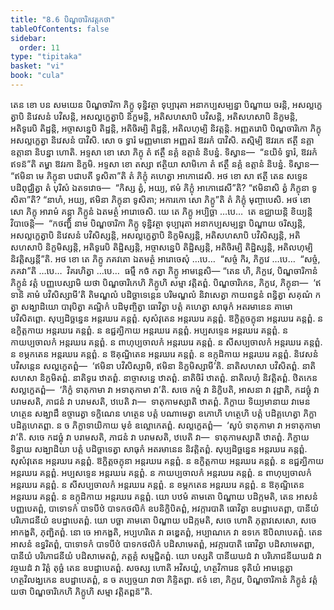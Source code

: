 ```yaml
---
title: "8.6 បិណ្ឌចារិកវត្តកថា"
tableOfContents: false
sidebar:
  order: 11
type: "tipitaka"
basket: "vi"
book: "cula"
---
```



<DynamicBreadcrumb />

<Division number="365" book="cula">

<Paragraph number="1682" book="cula">
តេន ខោ បន សមយេន បិណ្ឌចារិកា ភិក្ខូ ទុន្និវត្ថា ទុប្បារុតា អនាកប្បសម្បន្នា បិណ្ឌាយ ចរន្តិ, អសល្លក្ខេត្វាបិ និវេសនំ បវិសន្តិ, អសល្លក្ខេត្វាបិ និក្ខមន្តិ, អតិសហសាបិ បវិសន្តិ, អតិសហសាបិ និក្ខមន្តិ, អតិទូរេបិ តិដ្ឋន្តិ, អច្ចាសន្នេបិ តិដ្ឋន្តិ, អតិចិរម្បិ តិដ្ឋន្តិ, អតិលហុម្បិ និវត្តន្តិ. អញ្ញតរោបិ បិណ្ឌចារិកោ ភិក្ខុ អសល្លក្ខេត្វា និវេសនំ បាវិសិ. សោ ច ទ្វារំ មញ្ញមានោ អញ្ញតរំ ឱវរកំ បាវិសិ. តស្មិម្បិ ឱវរកេ ឥត្ថី នគ្គា ឧត្តានា និបន្នា ហោតិ. អទ្ទសា ខោ សោ ភិក្ខុ តំ ឥត្ថឹ នគ្គំ ឧត្តានំ និបន្នំ. ទិស្វាន—  “នយិទំ ទ្វារំ, ឱវរកំ ឥទន៑”តិ តម្ហា ឱវរកា និក្ខមិ. អទ្ទសា ខោ តស្សា ឥត្ថិយា សាមិកោ តំ ឥត្ថឹ នគ្គំ ឧត្តានំ និបន្នំ. ទិស្វាន—  “ឥមិនា មេ ភិក្ខុនា បជាបតី ទូសិតា”តិ តំ ភិក្ខុំ គហេត្វា អាកោដេសិ. អថ ខោ សា ឥត្ថី តេន សទ្ទេន បដិពុជ្ឈិត្វា តំ បុរិសំ ឯតទវោច—  “កិស្ស ត្វំ, អយ្យ, ឥមំ ភិក្ខុំ អាកោដេសី”តិ? “ឥមិនាសិ ត្វំ ភិក្ខុនា ទូសិតា”តិ? “នាហំ, អយ្យ, ឥមិនា ភិក្ខុនា ទូសិតា; អការកោ សោ ភិក្ខូ”តិ តំ ភិក្ខុំ មុញ្ចាបេសិ. អថ ខោ សោ ភិក្ខុ អារាមំ គន្ត្វា ភិក្ខូនំ ឯតមត្ថំ អារោចេសិ.
</Paragraph>

<Paragraph number="1683" book="cula">
យេ តេ ភិក្ខូ អប្បិច្ឆា …បេ…  តេ ឧជ្ឈាយន្តិ ខិយ្យន្តិ វិបាចេន្តិ—  “កថញ្ហិ នាម បិណ្ឌចារិកា ភិក្ខូ ទុន្និវត្ថា ទុប្បារុតា អនាកប្បសម្បន្នា បិណ្ឌាយ ចរិស្សន្តិ, អសល្លក្ខេត្វាបិ និវេសនំ បវិសិស្សន្តិ, អសល្លក្ខេត្វាបិ និក្ខមិស្សន្តិ, អតិសហសាបិ បវិសិស្សន្តិ, អតិសហសាបិ និក្ខមិស្សន្តិ, អតិទូរេបិ តិដ្ឋិស្សន្តិ, អច្ចាសន្នេបិ តិដ្ឋិស្សន្តិ, អតិចិរម្បិ តិដ្ឋិស្សន្តិ, អតិលហុម្បិ និវត្តិស្សន្តី”តិ. អថ ខោ តេ ភិក្ខូ ភគវតោ ឯតមត្ថំ អារោចេសុំ …បេ…  “សច្ចំ កិរ, ភិក្ខវេ …បេ…  “សច្ចំ, ភគវា”តិ …បេ…  វិគរហិត្វា …បេ…  ធម្មឹ កថំ កត្វា ភិក្ខូ អាមន្តេសិ—
</Paragraph>

</Division>
<Division number="366" book="cula">

<Paragraph number="1684" book="cula">
“តេន ហិ, ភិក្ខវេ, បិណ្ឌចារិកានំ ភិក្ខូនំ វត្តំ បញ្ញបេស្សាមិ យថា បិណ្ឌចារិកេហិ ភិក្ខូហិ សម្មា វត្តិតព្ពំ. បិណ្ឌចារិកេន, ភិក្ខវេ, ភិក្ខុនា—  ‘ឥទានិ គាមំ បវិសិស្សាមី’តិ តិមណ្ឌលំ បដិច្ឆាទេន្តេន បរិមណ្ឌលំ និវាសេត្វា កាយពន្ធនំ ពន្ធិត្វា សគុណំ កត្វា សង្ឃាដិយោ បារុបិត្វា គណ្ឋិកំ បដិមុញ្ចិត្វា ធោវិត្វា បត្តំ គហេត្វា សាធុកំ អតរមានេន គាមោ បវិសិតព្ពោ.
</Paragraph>

<Paragraph number="1685" book="cula">
សុប្បដិច្ឆន្នេន អន្តរឃរេ គន្តព្ពំ. សុសំវុតេន អន្តរឃរេ គន្តព្ពំ. ឱក្ខិត្តចក្ខុនា អន្តរឃរេ គន្តព្ពំ. ន ឧក្ខិត្តកាយ អន្តរឃរេ គន្តព្ពំ. ន ឧជ្ជគ្ឃិកាយ អន្តរឃរេ គន្តព្ពំ. អប្បសទ្ទេន អន្តរឃរេ គន្តព្ពំ. ន កាយប្បចាលកំ អន្តរឃរេ គន្តព្ពំ. ន ពាហុប្បចាលកំ អន្តរឃរេ គន្តព្ពំ. ន សីសប្បចាលកំ អន្តរឃរេ គន្តព្ពំ. ន ខម្ភកតេន អន្តរឃរេ គន្តព្ពំ. ន ឱគុណ្ឋិតេន អន្តរឃរេ គន្តព្ពំ. ន ឧក្កុដិកាយ អន្តរឃរេ គន្តព្ពំ.
</Paragraph>

<Paragraph number="1686" book="cula">
និវេសនំ បវិសន្តេន សល្លក្ខេតព្ពំ—  ‘ឥមិនា បវិសិស្សាមិ, ឥមិនា និក្ខមិស្សាមី’តិ. នាតិសហសា បវិសិតព្ពំ. នាតិសហសា និក្ខមិតព្ពំ. នាតិទូរេ ឋាតព្ពំ. នាច្ចាសន្នេ ឋាតព្ពំ. នាតិចិរំ ឋាតព្ពំ. នាតិលហុំ និវត្តិតព្ពំ. ឋិតកេន សល្លក្ខេតព្ពំ—  ‘ភិក្ខំ ទាតុកាមា វា អទាតុកាមា វា’តិ. សចេ កម្មំ វា និក្ខិបតិ, អាសនា វា វុដ្ឋាតិ, កដច្ឆុំ វា បរាមសតិ, ភាជនំ វា បរាមសតិ, ឋបេតិ វា—  ទាតុកាមស្សាតិ ឋាតព្ពំ. ភិក្ខាយ ទិយ្យមានាយ វាមេន ហត្ថេន សង្ឃាដឹ ឧច្ចារេត្វា ទក្ខិណេន ហត្ថេន បត្តំ បណាមេត្វា ឧភោហិ ហត្ថេហិ បត្តំ បដិគ្គហេត្វា ភិក្ខា បដិគ្គហេតព្ពា. ន ច ភិក្ខាទាយិកាយ មុខំ ឧល្លោកេតព្ពំ. សល្លក្ខេតព្ពំ—  ‘សូបំ ទាតុកាមា វា អទាតុកាមា វា’តិ. សចេ កដច្ឆុំ វា បរាមសតិ, ភាជនំ វា បរាមសតិ, ឋបេតិ វា—  ទាតុកាមស្សាតិ ឋាតព្ពំ. ភិក្ខាយ ទិន្នាយ សង្ឃាដិយា បត្តំ បដិច្ឆាទេត្វា សាធុកំ អតរមានេន និវត្តិតព្ពំ.
</Paragraph>

<Paragraph number="1687" book="cula">
សុប្បដិច្ឆន្នេន អន្តរឃរេ គន្តព្ពំ. សុសំវុតេន អន្តរឃរេ គន្តព្ពំ. ឱក្ខិត្តចក្ខុនា អន្តរឃរេ គន្តព្ពំ. ន ឧក្ខិត្តកាយ អន្តរឃរេ គន្តព្ពំ. ន ឧជ្ជគ្ឃិកាយ អន្តរឃរេ គន្តព្ពំ. អប្បសទ្ទេន អន្តរឃរេ គន្តព្ពំ. ន កាយប្បចាលកំ អន្តរឃរេ គន្តព្ពំ. ន ពាហុប្បចាលកំ អន្តរឃរេ គន្តព្ពំ. ន សីសប្បចាលកំ អន្តរឃរេ គន្តព្ពំ. ន ខម្ភកតេន អន្តរឃរេ គន្តព្ពំ. ន ឱគុណ្ឋិតេន អន្តរឃរេ គន្តព្ពំ. ន ឧក្កុដិកាយ អន្តរឃរេ គន្តព្ពំ. យោ បឋមំ គាមតោ បិណ្ឌាយ បដិក្កមតិ, តេន អាសនំ បញ្ញបេតព្ពំ, បាទោទកំ បាទបីឋំ បាទកថលិកំ ឧបនិក្ខិបិតព្ពំ, អវក្ការបាតិ ធោវិត្វា ឧបដ្ឋាបេតព្ពា, បានីយំ បរិភោជនីយំ ឧបដ្ឋាបេតព្ពំ. យោ បច្ឆា គាមតោ បិណ្ឌាយ បដិក្កមតិ, សចេ ហោតិ ភុត្តាវសេសោ, សចេ អាកង្ខតិ, ភុញ្ជិតព្ពំ. នោ ចេ អាកង្ខតិ, អប្បហរិតេ វា ឆឌ្ឌេតព្ពំ, អប្បាណកេ វា ឧទកេ ឱបិលាបេតព្ពំ. តេន អាសនំ ឧទ្ធរិតព្ពំ, បាទោទកំ បាទបីឋំ បាទកថលិកំ បដិសាមេតព្ពំ, អវក្ការបាតិ ធោវិត្វា បដិសាមេតព្ពា, បានីយំ បរិភោជនីយំ បដិសាមេតព្ពំ, ភត្តគ្គំ សម្មជ្ជិតព្ពំ. យោ បស្សតិ បានីយឃដំ វា បរិភោជនីយឃដំ វា វច្ចឃដំ វា រិត្តំ តុច្ឆំ តេន ឧបដ្ឋាបេតព្ពំ. សចស្ស ហោតិ អវិសយ្ហំ, ហត្ថវិការេន ទុតិយំ អាមន្តេត្វា ហត្ថវិលង្ឃកេន ឧបដ្ឋាបេតព្ពំ, ន ច តប្បច្ចយា វាចា ភិន្ទិតព្ពា. ឥទំ ខោ, ភិក្ខវេ, បិណ្ឌចារិកានំ ភិក្ខូនំ វត្តំ យថា បិណ្ឌចារិកេហិ ភិក្ខូហិ សម្មា វត្តិតព្ពន៑”តិ.
</Paragraph>
</Division>